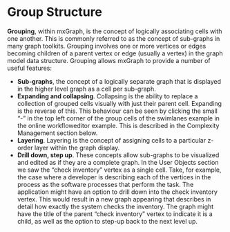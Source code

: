# Group Structure
**Grouping**, within mxGraph, is the concept of logically associating cells with one another. This is commonly referred to as the concept of sub-graphs in many graph toolkits. Grouping involves one or more vertices or edges becoming children of a parent vertex or edge (usually a vertex) in the graph model data structure. Grouping allows mxGraph to provide a number of useful features:

* **Sub-graphs**, the concept of a logically separate graph that is displayed in the higher level graph as a cell per sub-graph.
* **Expanding and collapsing**. Collapsing is the ability to replace a collection of grouped cells visually with just their parent cell. Expanding is the reverse of this. This behaviour can be seen by clicking the small “-” in the top left corner of the group cells of the swimlanes example in the online workfloweditor example. This is described in the Complexity Management section below.
* **Layering**. Layering is the concept of assigning cells to a particular z-order layer within the graph display.
* **Drill down, step up**. These concepts allow sub-graphs to be visualized and edited as if they are a complete graph. In the User Objects section we saw the “check inventory” vertex as a single cell. Take, for example, the case where a developer is describing each of the vertices in the process as the software processes that perform the task. The application might have an option to drill down into the check inventory vertex. This would result in a new graph appearing that describes in detail how exactly the system checks the inventory. The graph might have the title of the parent “check inventory” vertex to indicate it is a child, as well as the option to step-up back to the next level up.